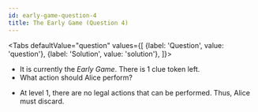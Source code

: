 ```yaml
---
id: early-game-question-4
title: The Early Game (Question 4)
---
```



<Tabs
  defaultValue="question"
  values={[
    {label: 'Question', value: 'question'},
    {label: 'Solution', value: 'solution'},
  ]}>
<TabItem value="question">

- It is currently the _Early Game_. There is 1 clue token left.
- What action should Alice perform?

</TabItem>
<TabItem value="solution">

- At level 1, there are no legal actions that can be performed. Thus, Alice must discard.

</TabItem>
</Tabs>

<EarlyGameQuestion4 />
